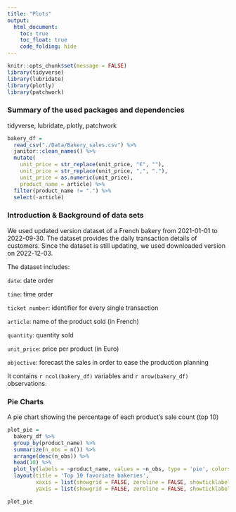```yaml
---
title: "Plots"
output: 
  html_document:
    toc: true
    toc_float: true
    code_folding: hide
---
```


```r
knitr::opts_chunk$set(message = FALSE)
library(tidyverse)
library(lubridate)
library(plotly)
library(patchwork)
```

### Summary of the used packages and dependencies
tidyverse, lubridate, plotly, patchwork


```r
bakery_df =
  read_csv("./Data/Bakery_sales.csv") %>% 
  janitor::clean_names() %>% 
  mutate(
    unit_price = str_replace(unit_price, "€", ""),
    unit_price = str_replace(unit_price, ",", "."),
    unit_price = as.numeric(unit_price),
    product_name = article) %>% 
  filter(product_name != ".") %>% 
  select(-article)
```

### Introduction & Background of data sets

We used updated version dataset of a French bakery from 2021-01-01 to 2022-09-30. The dataset provides the daily transaction details of customers. Since the dataset is still updating, we used downloaded version on 2022-12-03.

The dataset includes:

`date`: date order

`time`: time order

`ticket number`: identifier for every single transaction

`article`: name of the product sold (in French)

`quantity`: quantity sold

`unit_price`: price per product (in Euro)

`objective`: forecast the sales in order to ease the production planning

It contains `r ncol(bakery_df)` variables and `r nrow(bakery_df)` observations.



### Pie Charts

A pie chart showing the percentage of each product’s sale count (top 10)
```r
plot_pie =
  bakery_df %>% 
  group_by(product_name) %>% 
  summarize(n_obs = n()) %>% 
  arrange(desc(n_obs)) %>% 
  head(10) %>% 
  plot_ly(labels = ~product_name, values = ~n_obs, type = 'pie', colors = "viridis") %>% 
  layout(title = 'Top 10 favoriate bakeries',
         xaxis = list(showgrid = FALSE, zeroline = FALSE, showticklabels = FALSE),
         yaxis = list(showgrid = FALSE, zeroline = FALSE, showticklabels = FALSE))

plot_pie
```

